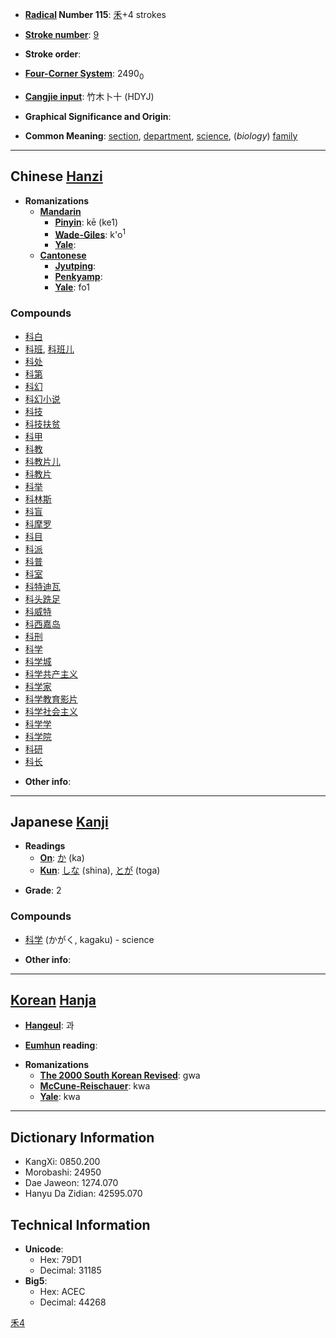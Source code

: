 * '''[[Wiktionary:Chinese radical index| Radical]] Number 115''': [[Wiktionary:Chinese radical index 禾|禾]]+4 strokes

* '''[[Wiktionary:Chinese total strokes index|Stroke number]]''': [[Wiktionary:Chinese total strokes index 9|9]]

* '''Stroke order''': 

* '''[[Wiktionary:Chinese four corner index|Four-Corner System]]''': 2490<sub>0</sub>

* '''[[Wiktionary:Chinese Cangjie index|Cangjie input]]''': 竹木卜十 (HDYJ)

* '''Graphical Significance and Origin''': 

* '''Common Meaning''': [[section]], [[department]], [[science]], (''biology'') [[family]]

----

== Chinese [[Hanzi]] ==

* '''Romanizations'''
** '''[[Mandarin]]'''
*** '''[[Pinyin]]''': kē (ke1)
*** '''[[Wade-Giles]]''': k'o<sup>1</sup>
*** '''[[Yale]]''': 
** '''[[Cantonese]]'''
*** '''[[Jyutping]]''':
*** '''[[Penkyamp]]''': 
*** '''[[Yale]]''': fo1

===Compounds===
*[[科白]]
*[[科班]], [[科班儿]]
*[[科处]]
*[[科第]]
*[[科幻]]
*[[科幻小说]]
*[[科技]]
*[[科技扶贫]]
*[[科甲]]
*[[科教]]
*[[科教片儿]]
*[[科教片]]
*[[科举]]
*[[科林斯]]
*[[科盲]]
*[[科摩罗]]
*[[科目]]
*[[科派]]
*[[科普]]
*[[科室]]
*[[科特迪瓦]]
*[[科头跣足]]
*[[科威特]]
*[[科西嘉岛]]
*[[科刑]]
*[[科学]]
*[[科学城]]
*[[科学共产主义]]
*[[科学家]]
*[[科学教育影片]]
*[[科学社会主义]]
*[[科学学]]
*[[科学院]]
*[[科研]]
*[[科长]]

* '''Other info''': 

----

== Japanese [[Kanji]] ==

* '''Readings'''
** '''[[On]]''': [[か]] (ka)
** '''[[Kun]]''': [[しな]] (shina), [[とが]] (toga)

* '''Grade''': 2 [[Category:Grade 2 kanji|禾4]]

===Compounds===

*[[科学]] (かがく, kagaku) - science

* '''Other info''':  

----

== [[Korean]] [[Hanja]] ==

* '''[[Hangeul]]''': 과

* '''[[Eumhun]] reading''': 

* '''Romanizations'''
** '''[[The 2000 South Korean Revised Romanization|The 2000 South Korean Revised]]''': gwa
** '''[[McCune-Reischauer]]''': kwa
** '''[[Yale]]''': kwa

----

== Dictionary Information ==

* KangXi: 0850.200
* Morobashi: 24950
* Dae Jaweon: 1274.070
* Hanyu Da Zidian: 42595.070

== Technical Information ==

* '''Unicode''':
** Hex: 79D1
** Decimal: 31185
* '''Big5''':
** Hex: ACEC
** Decimal: 44268